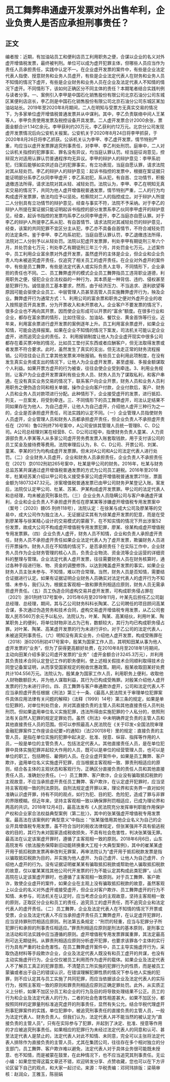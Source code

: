 # 员工舞弊串通虚开发票对外出售牟利，企业负责人是否应承担刑事责任？
## 正文
编者按：近期，有加油站员工和便利店员工利用职务之便，合谋以企业的名义对外虚开增值税发票，最终被判刑。单位可以成为虚开犯罪主体，但哪些人员应当作为责任人员承担责任，实践中认定不一。在企业虚开发票的案件中，有些是企业法定代表人指使、授意财务和业务人员虚开，有些是企业法定代表人在财务和业务人员不知情的情况下虚开，有些是企业财务和业务人员在企业及法定代表人不知情的情况下虚开。不同情形下，该如何正确区分不同主体的责任？本期笔者结合实践判例与读者分享。一、案例引入李甲是中国石化销售股份有限公司北京石油分公司东城区某便利店店长，李乙则是中国石化销售股份有限公司北京石油分公司东城区某加油站站长。2019年至2020年8月期间，二人在明知与受票方无真实交易的情况下，为多家单位虚开增值税普通发票并从中谋利。其中，李乙负责联络中间人王某等人，李甲负责使用发票及税控设备开具发票。二人虚开发票合计2000余张，票面金额合计1.14亿余元。李甲获利约20万元，李乙获利约12万元。北京分公司发现虚开发票情况后向公安机关报案。公安机关于2020年8月24日将李甲抓获，于2020年8月26日将李乙抓获。公诉机关认为李甲、李乙虚开发票，情节特别严重，均应当以虚开发票罪追究刑事责任，对李甲、李乙判处刑罚。庭审中，二人对公诉机关指控的犯罪事实、罪名没有异议，均当庭认罪认罚。经当庭征询意见，控辩双方对适用认罪认罚普通程序均无异议。李甲的辩护人的辩护意见：李甲系初犯，归案后能够如实供述自己的犯罪事实，有立功表现，当庭自愿认罪，请求法院对其从轻处罚。李乙的辩护人的辩护意见：起诉书指控的发票中，根据在案证据只能证明部分系李乙伙同李甲虚开；李乙系初犯，系从犯，有自首、立功情节，积极退缴违法所得，请求法院对其从轻、减轻处罚。法院认为，李甲、李乙在明知无真实交易的情况下，共同为他人虚开增值税普通发票，情节特别严重，二人的行为均构成虚开发票罪，依法均应予以惩处。检察院对二人的指控成立。对于辩护人所提二人分别具有立功情节的辩护意见，经查与事实不符，法院不予采纳。对于李乙的辩护人所提在案证据只能证明起诉书指控的部分发票系李乙伙同李甲虚开的辩护意见，经查，起诉书指控的发票均系李乙伙同李甲虚开，李乙当庭亦自愿认罪。对于李乙的辩护人所提李乙系从犯、有自首情节、请求法院对其减轻处罚的辩护意见，经查，该案的共同犯罪不宜区分主从犯，李乙亦不具备自首情节，不符合减轻处罚的法定条件。鉴于李甲、李乙均系初犯，当庭自愿认罪认罚，李乙退缴违法所得，法院对二人分别予以从轻处罚。法院以犯虚开发票罪，判处李甲有期徒刑三年六个月，并处罚金七万元；判处李乙有期徒刑三年三个月，并处罚金七万元。上述案件中，员工利用企业富余票对外虚开发票，虽然虚开的主体是企业，但企业和企业负责人均未被追究虚开责任，仅追究了相关员工的虚开责任。在企业对外虚开的案件中，有些是员工舞弊，有些是法定代表人或实际负责人主导，不同情形下，企业承担的责任也不同。二、员工舞弊虚开的模式企业员工舞弊指员工违背职业道德，利用职务之便，侵犯企业合法权益的一种行为，其本质是一种背信、违约、侵权甚至是犯罪行为。诚信是员工基本要求，然而，由于经济压力、不当追求、逐利欲望等原因可能会驱使企业员工、中层管理人员甚至高管人员实施舞弊虚开行为，殃及企业。舞弊虚开行为通常方式：1、利用公司的富余票和职务之便对外虚开企业的收入按照是否开具发票，分为开票收入和未开票收入。企业客户不要发票的情况下，很多企业也不再向其开票，因而使企业形成可以开票的“富余”额度。在很多行业和企业，都存在富余票的情形，比如住宿业、加油站、餐饮业、黄金首饰等行业。近年来，利用富余票进行虚开发票的案例逐年上升。员工利用富余票虚开，如果企业知情，可能会选择报案。如果在企业不知情的情况下案发，司法机关可能认定企业虚开，进而追究企业的责任。2、利用报销制度让他人为企业虚开现实中很多公司都存在着买票冲账的情况，比如员工垫付买东西或者应酬客户，但无法取得发票或者发票不符合要求。此时，虽然发生了真实的支出，但无法走正常的财务流程报销。公司往往会让员工拿其他发票来冲账报销。有些员工会利用此项制度，在没有发生真实业务或支出的情况下，让他人为企业虚开发票，甚至虚报、多报金额谋取个人利益。如果开票方虚开的行为被查，往往会使企业受到牵连。3、利用业务规则，让客户为企业虚开发票谋利有些业务人员、财务人员为了谋取私利，和客户串通，在没有真实业务交易的情况下，联系客户向企业开票，财务人员和业务人员利用职务之便伪造合同和相关单据，操作企业向客户付款，企业付款后，客户、财务人员和业务人员对款项进行分配。此种情形下，企业接受虚开的发票，进行抵扣、列支，一旦案发，将受到牵连。三、不同情形下的员工舞弊虚开，司法认定结果不同如果存在为他人、为自己虚开，让他人为自己虚开，介绍他人虚开三种行为之一的，企业是否承担虚开责任，司法实践的认定不同。（一）企业管理人员指使财务人员虚开，企业管理人员和财务人员都承担虚开责任，但企业负责人不承担虚开责任在（2016）鲁02刑终716号案中，A公司安排其管理人员统一管理B、C、D公司。A公司总经理刘某在经营B、C、D公司过程中，指使财务负责人童某、人力资源部负责人李某等人从多家公司虚开劳务费发票入账套取钱款，用于支付该公司的员工奖金及接待费等费用。法院审理后认为，B、C、D公司、开票公司、刘某、童某、李某的行为均构成虚开发票罪。但未对A公司和A公司法定代表人进行处罚。（二）企业财务人员虚开，企业和财务人员承担责任，企业负责人不承担责任在（2021）京0102刑初265号案中，杜某是甲公司的财务。2016年，杜某与财务总监苏某共谋通过虚开增值税普通发票的方式为公司员工避税。2016年至2018年，杜某经苏某介绍以甲公司名义接受多家公司虚开增值税普通发票211张，票面金额为18073247.32元。涉案增值税普通发票已由甲公司财务尹某登记入账。案发后，法院仅认定甲公司、杜某、苏某、尹某构成虚开发票罪。甲公司的法定代表人和总经理，均未被追究刑事处罚。（三）企业业务人员隐瞒公司与客户串通虚开谋利，企业和企业负责人不承担虚开责任在廖某某等涉嫌虚开增值税专用发票案中（案号：（2020）赣05 刑终118号），法院认定：在徐某与成大公司及廖某等的交易中，成大公司作为独立法人，无证据证实其有为徐某虚开发票的犯意，而是在受到廖某等与徐某精心设计的交易模式的蒙蔽下，在不知实情的情况下开出涉案52份发票，故成大公司不构成虚开增值税专用发票犯罪，廖某、徐某构成虚开增值税专用发票罪。（四）企业负责人虚开，财务人员不知情，企业和负责人承担虚开责任，财务人员不承担虚开责任如果企业法定代表人为了虚开发票，欺骗财务人员进行开票操作。财务人员在不知情的情况下，是否承担责任？在实际工作中，企业财务人员作为企业财务管理的核心人员，负责企业物流、资金流等企业运营的详细资料的整理与管理。企业法定代表人虚开发票，往往需要财务人员在财务核算时，通过各种手段进行账、物、资金的调整修饰，以达到掩盖虚开发票的事实。如果企业财务人员主张未参与、不知情，难以符合常理。当然，财务人员是否知情，需要结合证据进行认定。如果有证据证明企业财务人员确实对法定代表人的虚开行为不知情、未参与，我们认为，根据主客观相一致和罪责刑相适应原则，财务人员无需承担虚开责任。（五）员工伪造合同虚构交易并虚开发票，可构成职务侵占罪在（2021）浙01刑终137号案中，2015年6月至2019年11月，叶某先后担任乙公司副总经理、总经理，期间，其与乙公司财务科科长陶某、乙公司聘任的项目顾问高某合谋，多次通过伪造劳务和技术合同，虚构交易虚开增值税专用发票，从乙公司套取人民币560万余元予以私分。法院认为，叶某、陶某、高某结伙，利用叶某、陶某职务上的便利，将单位财物非法占为己有，数额较大，其行为均已构成职务侵占罪。对叶某、陶某、高某虚开发票的行为未进行评价。对于乙公司的法定代表人，未被追究刑事责任。（六）明知没有真实业务，介绍他人虚开发票，构成受贿罪在（2018）浙0205刑初417号案中，殷某为国家工作人员，其明知田某从事为他人虚开发票的“业务”，但为了获得更高额好处费，在2010年8月至2018年1月期间，主动向田某介绍多家公司虚开发票的“业务”（虚开金额合计3245.3万元），并利用其负责技术合同认定登记工作的职务便利，使上述相关假技术合同顺利取得技术合同登记备案证明，从而享受国家规定的税收优惠政策。期间，殷某收取田某好处费共计104.556万元。法院认为，殷某身为国家工作人员，利用职务上便利，收取他人财物数额巨大，并为他人谋取利益，其行为已构成受贿罪。对殷某介绍他人虚开发票的行为未进行评价。四、员工舞弊与客户串通欺诈虚开，公司和法定代表人不应当承担虚开责任根据《刑法》第三十一条、《最高人民法院关于审理单位犯罪案件具体应用法律有关问题的解释》（法释〔1999〕14号）第三条的规定，如果是单位犯罪的，对单位判处罚金，并对其直接负责的主管人员和其他直接责任人员判处刑罚。但如果盗用单位名义实施犯罪，违法所得由实施犯罪的个人私分的，依照刑法有关自然人犯罪的规定定罪处罚。虽然《刑法》中未明确界定负责的主管人员和其他直接责任人员的范围。但可以参照最高人民法院在《关于印发<全国法院审理金融犯罪案件工作座谈会纪要>的通知》（法[2001]8号）里的规定：直接负责的主管人员，是指在单位实施的犯罪中起决定、批准、授意、纵容、指挥等作用的人员，一般是单位的主管负责人，包括法定代表人。其他直接责任人员，是在单位犯罪中具体实施犯罪并起较大作用的人员，既可以是单位的经营管理人员，也可以是单位的职工，包括聘任、雇佣的人员。在企业虚开案件中，如果是员工舞弊、客户欺诈，盗用单位名义实施虚开犯罪，应当根据主客观相一致、罪责刑相适应的原则，结合各主体的主观状态和客观行为，正确区分直接负责的责任人员和其他直接责任人员，准确划分责任。（一）员工舞弊、客户欺诈，企业没有骗取抵扣税款的主观故意，不应当承担虚开责任员工舞弊、客户欺诈，在认定虚开犯罪时，应当坚持主客观相一致的刑法原则。自刑法规定虚开罪以来，理论界和实务界一直对如何准确认识虚开罪，持有不同的观点，如行为犯、目的犯、危险犯，造成了罪与非罪的界限模糊。但近年来，坚持主客观相一致以确保罪刑罚相适应，已成为理论界和两高的共识。2018年12月4日，最高法发布《人民法院充分发挥审判职能作用保护产权和企业家合法权益典型案例（第二批）》，其中的张某强虚开增值税专用发票案。最高法在该案例的“典型意义”中指出：“张某强借用其他企业名义为自己的企业开具增值税专用发票，虽不符合当时的税收法律规定，但张某强并不具有偷逃税收的目的，其行为未对国家造成税收损失，不具有社会危害性，判决张某强无罪。最高法在认定该案虚开罪时，遵循了主客观相一致的原则。2018年6月6日，山东高院发布《依法服务保障新旧动能转换重大工程十大典型案例》，其中的崔某某虚开用于抵扣税款发票再审改判无罪案，再审法院认为“虚开用于抵扣税款发票是指以骗取抵扣税款为目的，并实施为他人虚开、为自己虚开、让他人为自己虚开、介绍他人虚开的行为。没有证据证明崔某某有骗取抵扣税款或帮助他人骗取抵扣税款的故意，仅以崔某某找其他公司代开发票的行为不能认定其构成此类犯罪”。山东高院在认定该案虚开罪时，也遵循了主客观相一致原则。对于员工舞弊、客户欺诈，致使企业虚开的案件，如果企业在主观上没有骗取抵扣税款的故意，虽然客观上以企业的名义对外虚开或接受虚开，但企业对客户欺诈、员工舞弊虚开的行为不知情、未参与，司法机关在认定时，应当考虑企业的主观故意，坚持主客观相一致的原则，正取区分企业和员工的责任，追究员工的虚开责任，而不追究企业和法定代表人的虚开责任。（二）员工舞弊，企业及法定代表人在不知情的情况下开票或受票，企业及法定代表人不应当承担虚开责任员工舞弊虚开，在认定虚开犯罪时，应当坚持罪刑罚相适应原则。刑法第五条规定：“刑罚的轻重，应当与犯罪分子所犯罪行和承担的刑事责任相适应。”罪责刑相适应原则是刑法的基本原则，是刑事立法活动和司法实践中应当遵循的原则。虚开增值税专用发票罪属重罪，其法定最高刑可达无期徒刑。从罪责刑相适应原则分析虚开犯罪，也要求该罪各个主体的实行行为具有严重的社会危害性。在员工舞弊虚开案件中，员工主导实施虚开行为，采取伪造材料等手段欺诈企业，企业及法定代表人既没有和员工虚开的共谋，也没有主动实施虚开行为，企业仅仅被员工利用而作为虚开的载体。如果企业及法定代表人不了解员工真正的犯罪意图，不清楚员工所实施的犯罪行为的性质，而是被员工蒙骗或者出于自己的错误认识，在错误理解犯罪性质的情况下参与他人实施的犯罪，则不应认定其与员工实施了共同犯罪，而应当依据该企业及法定代表人的实际行为，按照主客观一致的原则和罪责刑相适应原则正确定罪处罚。此外，从实质正义上分析，如果不加区分员工和企业的行为及目的将导致处理结果不公正。员工的行为和企业及法定代表人的行为，二者的社会危害性相差甚大，如果不加区分，都按照同样的定罪量刑标准追究虚开的刑事责任，显然有失公允。结合华税代理虚开刑事犯罪案件的实践，单位犯罪中，被追究刑事责任的直接负责的主管人员，一般为法定代表人、财务负责人。但我们认为，法定代表人并不能当然的被认定为“直接负责的主管人员”，只有在实际参与了犯罪，并起到了决定、批准、授意等作用的才应被追究刑事责任。如果相应的犯罪行为未经过法定代表人的同意和认可、甚至法定代表人是禁止的，法定代表人对此不知情、未同意，完全可以主张将法定代表人排除作为直接负责的主管人员，尤其在集团公司，往往存在多个相对独立的分支部门，员工舞弊、客户欺诈难以避免，法定代表人对于具体业务很可能既未授意、也不知情，而是被蒙在鼓里，在此种情况下，也不应当追究其刑事责任。无讼小编：如果您觉得这篇文章还不错，欢迎转发分享、点赞收藏，您也可以在下方评论区留下自己的观点，和大家一起讨论。来源：华税责编：邓珂玮排版：梁萌审核：赵润众，王雅玉，陈丽娟